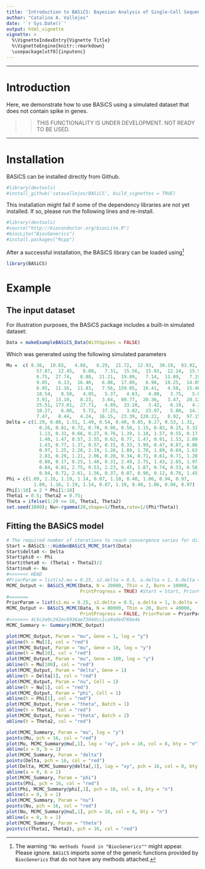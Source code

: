 ```yaml
---
title: 'Introduction to BASiCS: Bayesian Analysis of Single-Cell Sequencing data (no spike case)'
author: "Catalina A. Vallejos"
date: '`r Sys.Date()`'
output: html_vignette
vignette: >
  %\VignetteIndexEntry{Vignette Title} 
  %\VignetteEngine{knitr::rmarkdown} 
  \usepackage[utf8]{inputenc}
---
```


***

# Introduction 

Here, we demonstrate how to use BASiCS using a simulated dataset that does not contain spike in genes. 

>> THIS FUNCTIONALITY IS UNDER DEVELOPMENT. NOT READY TO BE USED.

***

# Installation

BASiCS can be installed directly from Github. 

```r
#library(devtools)
#install_github('catavallejos/BASiCS', build_vignettes = TRUE)
```

This installation might fail if some of the dependency libraries are not yet installed. If so, please run the following lines and re-install. 

```r
#library(devtools)
#source("http://bioconductor.org/biocLite.R")
#biocLite("BiocGenerics")
#install.packages("Rcpp")
```

After a successful installation, the BASiCS library can be loaded using[^footnoteInstall] 

```r
library(BASiCS)
```

[^footnoteInstall]: The warning `"No methods found in "BiocGenerics""` might appear. Please ignore. `BASiCS` imports some of the generic functions provided by `BiocGenerics` that do not have any methods attached.

# Example

##  The input dataset

For illustration purposes, the BASiCS package includes a built-in simulated dataset:

```r
Data = makeExampleBASiCS_Data(WithSpikes = FALSE)
```

Which was generated using the following simulated parameters

```r
Mu =  c( 8.36,  10.65,   4.88,   6.29,  21.72,  12.93,  30.19,  83.92,   3.89,   6.34,
           57.87,  12.45,   8.08,   7.31,  15.56,  15.91,  12.24,  15.96,  19.14,   4.20,
           6.75,  27.74,   8.88,  21.21,  19.89,   7.14,  11.09,   7.19,  20.64,  73.90,
           9.05,   6.13,  16.40,   6.08,  17.89,   6.98,  10.25,  14.05,   8.14,   5.67,
           6.95,  11.16,  11.83,   7.56, 159.05,  16.41,   4.58,  15.46,  10.96,  25.05,
           18.54,   8.50,   4.05,   5.37,   4.63,   4.08,   3.75,   5.02,  27.74,  10.28,
           3.91,  13.10,   8.23,   3.64,  80.77,  20.36,   3.47,  20.12,  13.29,   7.92,
           25.51, 173.01,  27.71,   4.89,  33.10,   3.42,   6.19,   4.29,   5.19,   8.36,
           10.27,   6.86,   5.72,  37.25,   3.82,  23.97,   5.80,  14.30,  29.07,   5.30,
           7.47,   8.44,   4.24,  16.15,  23.39, 120.22,   8.92,  97.15,   9.75,  10.07)
Delta = c(1.29, 0.88, 1.51, 1.49, 0.54, 0.40, 0.85, 0.27, 0.53, 1.31,
            0.26, 0.81, 0.72, 0.70, 0.96, 0.58, 1.15, 0.82, 0.25, 5.32,
            1.13, 0.31, 0.66, 0.27, 0.76, 1.39, 1.18, 1.57, 0.55, 0.17,
            1.40, 1.47, 0.57, 2.55, 0.62, 0.77, 1.47, 0.91, 1.53, 2.89,
            1.43, 0.77, 1.37, 0.57, 0.15, 0.33, 3.99, 0.47, 0.87, 0.86,
            0.97, 1.25, 2.20, 2.19, 1.26, 1.89, 1.70, 1.89, 0.69, 1.63,
            2.83, 0.29, 1.21, 2.06, 0.20, 0.34, 0.71, 0.61, 0.71, 1.20,
            0.88, 0.17, 0.25, 1.48, 0.31, 2.49, 2.75, 1.43, 2.65, 1.97,
            0.84, 0.81, 2.75, 0.53, 2.23, 0.45, 1.87, 0.74, 0.53, 0.58,
            0.94, 0.72, 2.61, 1.56, 0.37, 0.07, 0.90, 0.12, 0.76, 1.45)
Phi = c(1.09, 1.16, 1.19, 1.14, 0.87, 1.10, 0.48, 1.06, 0.94, 0.97,
          1.09, 1.16, 1.19, 1.14, 0.87, 1.10, 0.48, 1.06, 0.94, 0.97)
Phi[1:10] = 2 * Phi[1:10]
Theta1 = 0.5; Theta2 = 0.75;
Theta = ifelse(1:20 <= 10, Theta1, Theta2)
set.seed(1000); Nu<-rgamma(20,shape=1/Theta,rate=1/(Phi*Theta))
```

## Fitting the BASiCS model

```r
# The required number of iterations to reach convergence varies for different datasets
Start = BASiCS:::HiddenBASiCS_MCMC_Start(Data)
Start$delta0 <- Delta
Start$phi0 <- Phi
Start$theta0 <- (Theta1 + Theta2)/2
Start$nu0 <- Nu
#<<<<<<< HEAD
#PriorParam = list(s2.mu = 0.25, s2.delta = 0.5, a.delta = 1, b.delta = 1, p.phi = rep(1, times = 20), a.phi = 1, b.phi = 1, a.s = 1, b.s = 1, a.theta = 1, b.theta = 1)
MCMC_Output <- BASiCS_MCMC(Data, N = 20000, Thin = 2, Burn = 10000, 
                           PrintProgress = TRUE) #Start = Start, PriorParam = PriorParam
#=======
PriorParam = list(s2.mu = 0.25, s2.delta = 0.5, a.delta = 1, b.delta = 1, p.phi = rep(1, times = 20), a.phi = 1, b.phi = 1, a.s = 1, b.s = 1, a.theta = 1, b.theta = 1)
MCMC_Output <- BASiCS_MCMC(Data, N = 80000, Thin = 20, Burn = 40000, 
                           PrintProgress = FALSE, PriorParam = PriorParam) #Start = Start
#>>>>>>> 4c5c2e0c242ec6936ae7304dcc1ca9aded768e4e
MCMC_Summary <- Summary(MCMC_Output)
```


```r
plot(MCMC_Output, Param = "mu", Gene = 1, log = "y")
abline(h = Mu[1], col = "red")
plot(MCMC_Output, Param = "mu", Gene = 10, log = "y")
abline(h = Mu[10], col = "red")
plot(MCMC_Output, Param = "mu", Gene = 100, log = "y")
abline(h = Mu[100], col = "red")
plot(MCMC_Output, Param = "delta", Gene = 1)
abline(h = Delta[1], col = "red")
plot(MCMC_Output, Param = "nu", Cell = 1)
abline(h = Nu[1], col = "red")
plot(MCMC_Output, Param = "phi", Cell = 1)
abline(h = Phi[1], col = "red")
plot(MCMC_Output, Param = "theta", Batch = 1) 
abline(h = Theta1, col = "red")
plot(MCMC_Output, Param = "theta", Batch = 2) 
abline(h = Theta2, col = "red")
```

```r
plot(MCMC_Summary, Param = "mu", log = "y")
points(Mu, pch = 16, col = "red")
plot(Mu, MCMC_Summary@mu[,1], log = "xy", pch = 16, col = 8, bty = "n")
abline(a = 0, b = 1)
plot(MCMC_Summary, Param = "delta")
points(Delta, pch = 16, col = "red")
plot(Delta, MCMC_Summary@delta[,1], log = "xy", pch = 16, col = 8, bty = "n")
abline(a = 0, b = 1)
plot(MCMC_Summary, Param = "phi")
points(Phi, pch = 16, col = "red")
plot(Phi, MCMC_Summary@phi[,1], pch = 16, col = 8, bty = "n")
abline(a = 0, b = 1)
plot(MCMC_Summary, Param = "nu")
points(Nu, pch = 16, col = "red")
plot(Nu, MCMC_Summary@nu[,1], pch = 16, col = 8, bty = "n")
abline(a = 0, b = 1)
plot(MCMC_Summary, Param = "theta")
points(c(Theta1, Theta2), pch = 16, col = "red")
```

